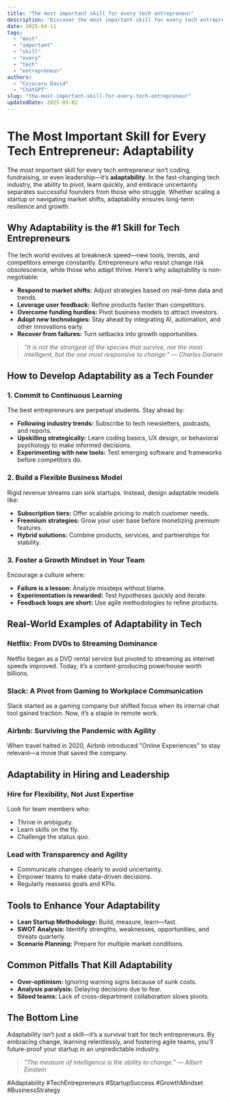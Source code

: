 ```yaml
---
title: "The most important skill for every tech entrepreneur"
description: "Discover the most important skill for every tech entrepreneur with this in-depth guide, providing actionable insights and practical tips to boost your knowledge and results."
date: 2025-04-11
tags:
  - "most"
  - "important"
  - "skill"
  - "every"
  - "tech"
  - "entrepreneur"
authors:
  - "Cojocaru David"
  - "ChatGPT"
slug: "the-most-important-skill-for-every-tech-entrepreneur"
updatedDate: 2025-05-02
---
```


# The Most Important Skill for Every Tech Entrepreneur: Adaptability  

The most important skill for every tech entrepreneur isn’t coding, fundraising, or even leadership—it’s **adaptability**. In the fast-changing tech industry, the ability to pivot, learn quickly, and embrace uncertainty separates successful founders from those who struggle. Whether scaling a startup or navigating market shifts, adaptability ensures long-term resilience and growth.  

## Why Adaptability is the #1 Skill for Tech Entrepreneurs  

The tech world evolves at breakneck speed—new tools, trends, and competitors emerge constantly. Entrepreneurs who resist change risk obsolescence, while those who adapt thrive. Here’s why adaptability is non-negotiable:  

- **Respond to market shifts:** Adjust strategies based on real-time data and trends.  
- **Leverage user feedback:** Refine products faster than competitors.  
- **Overcome funding hurdles:** Pivot business models to attract investors.  
- **Adopt new technologies:** Stay ahead by integrating AI, automation, and other innovations early.  
- **Recover from failures:** Turn setbacks into growth opportunities.  

> _"It is not the strongest of the species that survive, nor the most intelligent, but the one most responsive to change." — Charles Darwin_  

## How to Develop Adaptability as a Tech Founder  

### 1. Commit to Continuous Learning  

The best entrepreneurs are perpetual students. Stay ahead by:  
- **Following industry trends:** Subscribe to tech newsletters, podcasts, and reports.  
- **Upskilling strategically:** Learn coding basics, UX design, or behavioral psychology to make informed decisions.  
- **Experimenting with new tools:** Test emerging software and frameworks before competitors do.  

### 2. Build a Flexible Business Model  

Rigid revenue streams can sink startups. Instead, design adaptable models like:  
- **Subscription tiers:** Offer scalable pricing to match customer needs.  
- **Freemium strategies:** Grow your user base before monetizing premium features.  
- **Hybrid solutions:** Combine products, services, and partnerships for stability.  

### 3. Foster a Growth Mindset in Your Team  

Encourage a culture where:  
- **Failure is a lesson:** Analyze missteps without blame.  
- **Experimentation is rewarded:** Test hypotheses quickly and iterate.  
- **Feedback loops are short:** Use agile methodologies to refine products.  

## Real-World Examples of Adaptability in Tech  

### Netflix: From DVDs to Streaming Dominance  
Netflix began as a DVD rental service but pivoted to streaming as internet speeds improved. Today, it’s a content-producing powerhouse worth billions.  

### Slack: A Pivot from Gaming to Workplace Communication  
Slack started as a gaming company but shifted focus when its internal chat tool gained traction. Now, it’s a staple in remote work.  

### Airbnb: Surviving the Pandemic with Agility  
When travel halted in 2020, Airbnb introduced "Online Experiences" to stay relevant—a move that saved the company.  

## Adaptability in Hiring and Leadership  

### Hire for Flexibility, Not Just Expertise  
Look for team members who:  
- Thrive in ambiguity.  
- Learn skills on the fly.  
- Challenge the status quo.  

### Lead with Transparency and Agility  
- Communicate changes clearly to avoid uncertainty.  
- Empower teams to make data-driven decisions.  
- Regularly reassess goals and KPIs.  

## Tools to Enhance Your Adaptability  

- **Lean Startup Methodology:** Build, measure, learn—fast.  
- **SWOT Analysis:** Identify strengths, weaknesses, opportunities, and threats quarterly.  
- **Scenario Planning:** Prepare for multiple market conditions.  

## Common Pitfalls That Kill Adaptability  

- **Over-optimism:** Ignoring warning signs because of sunk costs.  
- **Analysis paralysis:** Delaying decisions due to fear.  
- **Siloed teams:** Lack of cross-department collaboration slows pivots.  

## The Bottom Line  

Adaptability isn’t just a skill—it’s a survival trait for tech entrepreneurs. By embracing change, learning relentlessly, and fostering agile teams, you’ll future-proof your startup in an unpredictable industry.  

> _"The measure of intelligence is the ability to change." — Albert Einstein_  

#Adaptability #TechEntrepreneurs #StartupSuccess #GrowthMindset #BusinessStrategy